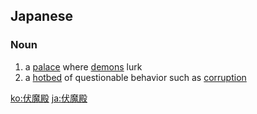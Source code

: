 ==Japanese==
{{ja-kanjitab|ふく|ま|でん|yomi=o}}

===Noun===
{{ja-noun|ふくまでん}}

# a [[palace]] where [[demons]] lurk
# a [[hotbed]] of questionable behavior such as [[corruption]]

[[ko:伏魔殿]]
[[ja:伏魔殿]]